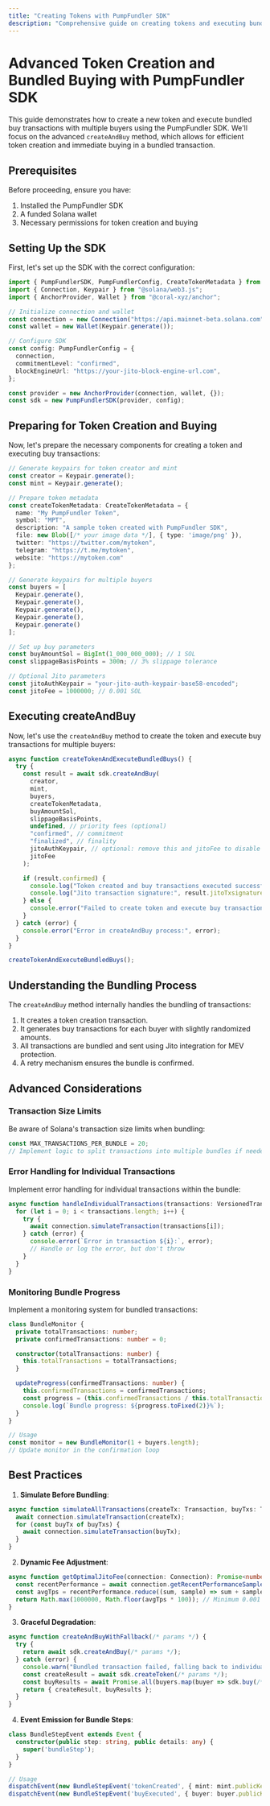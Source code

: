---
title: "Creating Tokens with PumpFundler SDK"
description: "Comprehensive guide on creating tokens and executing bundled buy transactions with multiple buyers using the PumpFundler SDK"
---

# Advanced Token Creation and Bundled Buying with PumpFundler SDK

This guide demonstrates how to create a new token and execute bundled buy transactions with multiple buyers using the PumpFundler SDK. We'll focus on the advanced `createAndBuy` method, which allows for efficient token creation and immediate buying in a bundled transaction.

## Prerequisites

Before proceeding, ensure you have:

1. Installed the PumpFundler SDK
2. A funded Solana wallet
3. Necessary permissions for token creation and buying

## Setting Up the SDK

First, let's set up the SDK with the correct configuration:

```typescript
import { PumpFundlerSDK, PumpFundlerConfig, CreateTokenMetadata } from "pumpfundler-sdk";
import { Connection, Keypair } from "@solana/web3.js";
import { AnchorProvider, Wallet } from "@coral-xyz/anchor";

// Initialize connection and wallet
const connection = new Connection("https://api.mainnet-beta.solana.com", "confirmed");
const wallet = new Wallet(Keypair.generate());

// Configure SDK
const config: PumpFundlerConfig = {
  connection,
  commitmentLevel: "confirmed",
  blockEngineUrl: "https://your-jito-block-engine-url.com",
};

const provider = new AnchorProvider(connection, wallet, {});
const sdk = new PumpFundlerSDK(provider, config);
```

## Preparing for Token Creation and Buying

Now, let's prepare the necessary components for creating a token and executing buy transactions:

```typescript
// Generate keypairs for token creator and mint
const creator = Keypair.generate();
const mint = Keypair.generate();

// Prepare token metadata
const createTokenMetadata: CreateTokenMetadata = {
  name: "My PumpFundler Token",
  symbol: "MPT",
  description: "A sample token created with PumpFundler SDK",
  file: new Blob([/* your image data */], { type: 'image/png' }),
  twitter: "https://twitter.com/mytoken",
  telegram: "https://t.me/mytoken",
  website: "https://mytoken.com"
};

// Generate keypairs for multiple buyers
const buyers = [
  Keypair.generate(),
  Keypair.generate(),
  Keypair.generate(),
  Keypair.generate(),
  Keypair.generate()
];

// Set up buy parameters
const buyAmountSol = BigInt(1_000_000_000); // 1 SOL
const slippageBasisPoints = 300n; // 3% slippage tolerance

// Optional Jito parameters
const jitoAuthKeypair = "your-jito-auth-keypair-base58-encoded";
const jitoFee = 1000000; // 0.001 SOL
```

## Executing createAndBuy

Now, let's use the `createAndBuy` method to create the token and execute buy transactions for multiple buyers:

```typescript
async function createTokenAndExecuteBundledBuys() {
  try {
    const result = await sdk.createAndBuy(
      creator,
      mint,
      buyers,
      createTokenMetadata,
      buyAmountSol,
      slippageBasisPoints,
      undefined, // priority fees (optional)
      "confirmed", // commitment
      "finalized", // finality
      jitoAuthKeypair, // optional: remove this and jitoFee to disable Jito
      jitoFee
    );

    if (result.confirmed) {
      console.log("Token created and buy transactions executed successfully");
      console.log("Jito transaction signature:", result.jitoTxsignature);
    } else {
      console.error("Failed to create token and execute buy transactions");
    }
  } catch (error) {
    console.error("Error in createAndBuy process:", error);
  }
}

createTokenAndExecuteBundledBuys();
```

## Understanding the Bundling Process

The `createAndBuy` method internally handles the bundling of transactions:

1. It creates a token creation transaction.
2. It generates buy transactions for each buyer with slightly randomized amounts.
3. All transactions are bundled and sent using Jito integration for MEV protection.
4. A retry mechanism ensures the bundle is confirmed.

## Advanced Considerations

### Transaction Size Limits

Be aware of Solana's transaction size limits when bundling:

```typescript
const MAX_TRANSACTIONS_PER_BUNDLE = 20;
// Implement logic to split transactions into multiple bundles if needed
```

### Error Handling for Individual Transactions

Implement error handling for individual transactions within the bundle:

```typescript
async function handleIndividualTransactions(transactions: VersionedTransaction[]) {
  for (let i = 0; i < transactions.length; i++) {
    try {
      await connection.simulateTransaction(transactions[i]);
    } catch (error) {
      console.error(`Error in transaction ${i}:`, error);
      // Handle or log the error, but don't throw
    }
  }
}
```

### Monitoring Bundle Progress

Implement a monitoring system for bundled transactions:

```typescript
class BundleMonitor {
  private totalTransactions: number;
  private confirmedTransactions: number = 0;

  constructor(totalTransactions: number) {
    this.totalTransactions = totalTransactions;
  }

  updateProgress(confirmedTransactions: number) {
    this.confirmedTransactions = confirmedTransactions;
    const progress = (this.confirmedTransactions / this.totalTransactions) * 100;
    console.log(`Bundle progress: ${progress.toFixed(2)}%`);
  }
}

// Usage
const monitor = new BundleMonitor(1 + buyers.length);
// Update monitor in the confirmation loop
```

## Best Practices

1. **Simulate Before Bundling**: 

```typescript
async function simulateAllTransactions(createTx: Transaction, buyTxs: Transaction[]) {
  await connection.simulateTransaction(createTx);
  for (const buyTx of buyTxs) {
    await connection.simulateTransaction(buyTx);
  }
}
```

2. **Dynamic Fee Adjustment**:

```typescript
async function getOptimalJitoFee(connection: Connection): Promise<number> {
  const recentPerformance = await connection.getRecentPerformanceSamples(10);
  const avgTps = recentPerformance.reduce((sum, sample) => sum + sample.numTransactions, 0) / recentPerformance.length;
  return Math.max(1000000, Math.floor(avgTps * 100)); // Minimum 0.001 SOL, scales with TPS
}
```

3. **Graceful Degradation**:

```typescript
async function createAndBuyWithFallback(/* params */) {
  try {
    return await sdk.createAndBuy(/* params */);
  } catch (error) {
    console.warn("Bundled transaction failed, falling back to individual transactions");
    const createResult = await sdk.createToken(/* params */);
    const buyResults = await Promise.all(buyers.map(buyer => sdk.buy(/* params */)));
    return { createResult, buyResults };
  }
}
```

4. **Event Emission for Bundle Steps**:

```typescript
class BundleStepEvent extends Event {
  constructor(public step: string, public details: any) {
    super('bundleStep');
  }
}

// Usage
dispatchEvent(new BundleStepEvent('tokenCreated', { mint: mint.publicKey.toBase58() }));
dispatchEvent(new BundleStepEvent('buyExecuted', { buyer: buyer.publicKey.toBase58(), amount: buyAmount }));
```
